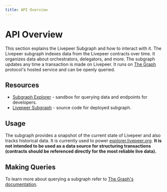 ```yaml
---
title: API Overview
---
```


# API Overview

This section explains the Livepeer Subgraph and how to interact with it. The
Livepeer subgraph indexes data from the Livepeer contracts over time. It
organizes data about orchestrators, delegators, and more. The subgraph updates
any time a transaction is made on Livepeer. It runs on
[The Graph](https://thegraph.com/) protocol's hosted service and can be openly
queried.

## Resources

- [Subgraph Explorer](https://thegraph.com/explorer/subgraph/livepeer/livepeer) -
  sandbox for querying data and endpoints for developers.
- [Livepeer Subgraph](https://github.com/livepeer/livepeerjs/tree/master/packages/subgraph) -
  source code for deployed subgraph.

## Usage

The subgraph provides a snapshot of the current state of Livepeer and also
tracks historical data. It is currently used to power
[explorer.livepeer.org](https://explorer.livepeer.org). **It is not intended to
be used as a data source for structuring transactions (contracts should be
referenced directly for the most reliable live data).**

## Making Queries

To learn more about querying a subgraph refer to
[The Graph's documentation](https://thegraph.com/docs/introduction).
